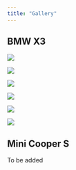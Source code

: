 ```yaml
---
title: "Gallery"
---
```


## BMW X3

![](gallery/bmw1.jpg){group="bmwx3"}

![](gallery/bmw2.jpeg){group="bmwx3"}

![](gallery/bmw3.jpeg){group="bmwx3"}

![](gallery/bmw4.jpeg){group="bmwx3"}

![](gallery/bmw5.jpeg){group="bmwx3"}

![](gallery/bmw6.jpeg){group="bmwx3"}

## Mini Cooper S

To be added